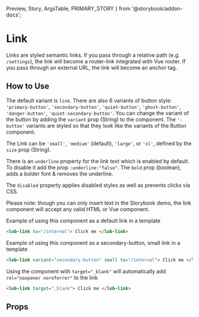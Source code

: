   Preview,
  Story,
  ArgsTable,
  PRIMARY_STORY
} from '@storybook/addon-docs';

# Link

Links are styled semantic links. If you pass through a relative path (e.g. `/settings`), the link will become a router-link integrated with Vue router. If you pass through an external URL, the link will become an anchor tag.

<Preview>
  <Story id="components-link--default-link" />
</Preview>

## How to Use

The default variant is `link`. There are also 6 variants of button style: `'primary-button'`, `'secondary-button'`, `'quiet-button'`, `'ghost-button'`, `'danger-button'`, `'quiet-secondary-button'`.
You can change the variant of the button by adding the `variant` prop (String) to the component.
The `'-button'` variants are styled so that they look like the variants of the Button component.

The Link can be `'small'`, `'medium'` (default), `'large'`, or `'xl'`, defined by the `size` prop (String).

There is an `underline` property for the link text which is enabled by default. To disable it add the prop `:underline:"false"`.
The `bold` prop (boolean), adds a bolder font & removes the underline.

The `disabled` property applies disabled styles as well as prevents clicks via CSS.

Please note: though you can only insert text in the Storybook demo, the link component will accept any valid HTML or Vue component.

Example of using this component as a default link in a template

```html
<lob-link to="/internal"> Click me </lob-link>
```

Example of using this component as a secondary-button, small link in a template

```html
<lob-link variant="secondary-button" small to="/internal"> Click me </lob-link>
```

Using the component with `target="_blank"` will automatically add `rel="noopener noreferrer"` to the link

```html
<lob-link target="_blank"> Click me </lob-link>
```

## Props

<ArgsTable story={PRIMARY_STORY} />
